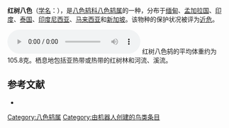 {{Speciesbox
| name = 红树八色鸫
| image = PittaMegarhychaGould.jpg
| status = NT | status_system = IUCN3.1
| genus = Pitta
| species = megarhyncha
| authority = {{link-en|赫尔曼·施莱格尔|Hermann Schlegel|Schlegel}}, 1863
| range_map = 
}}

'''红树八色{{ruby|鸫|dōng}}'''（[[学名|学名]]：{{lang|la|''Pitta megarhyncha''}}），是[[八色鸫科|八色鸫科]][[八色鸫属|八色鸫属]]的一种，分布于[[缅甸|缅甸]]、[[孟加拉国|孟加拉国]]、[[印度|印度]]、[[泰国|泰国]]、[[印度尼西亚|印度尼西亚]]、[[马来西亚|马来西亚]]和[[新加坡|新加坡]]。该物种的保护状况被评为[[近危|近危]]。

[[File:Mangrove_Pitta.ogg|thumb]]
红树八色鸫的平均体重约为105.8克。栖息地包括亚热带或热带的红树林和河流、溪流。

== 参考文献 ==
{{commons category|Pitta megarhyncha}}
* {{cite web|url=http://www.birdlife.org/datazone/speciesfactsheet.php?id=4020&m=0|title=Pitta megarhyncha|publisher=[[国际鸟盟|BirdLife.org]]|accessdate=2011-06-27|archive-date=2016-03-04|archive-url=https://web.archive.org/web/20160304140557/http://www.birdlife.org/datazone/speciesfactsheet.php?id=4020&m=0|dead-url=no}}
{{Taxonbar|from=Q1087853}}

[[Category:八色鸫属|Category:八色鸫属]]
[[Category:由机器人创建的鸟类条目|Category:由机器人创建的鸟类条目]]